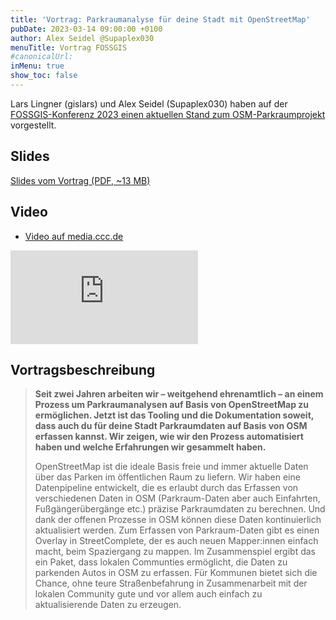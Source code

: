 ```yaml
---
title: 'Vortrag: Parkraumanalyse für deine Stadt mit OpenStreetMap'
pubDate: 2023-03-14 09:00:00 +0100
author: Alex Seidel @Supaplex030
menuTitle: Vortrag FOSSGIS
#canonicalUrl:
inMenu: true
show_toc: false
---
```


Lars Lingner (gislars) und Alex Seidel (Supaplex030) haben auf der [FOSSGIS-Konferenz 2023 einen aktuellen Stand zum OSM-Parkraumprojekt](https://pretalx.com/fossgis2023/talk/VPG9WE/) vorgestellt.

## Slides

[Slides vom Vortrag (PDF, ~13 MB)](/images/posts/fossgis_2023_parkraumanalyse_für_deine_stadt.pdf)

## Video

- [Video auf media.ccc.de](https://media.ccc.de/v/fossgis2023-23697-parkraumanalyse-fr-deine-stadt-mit-openstreetmap)

<iframe
  class="aspect-video mt-10 w-full"
  src="https://media.ccc.de/v/fossgis2023-23697-parkraumanalyse-fr-deine-stadt-mit-openstreetmap/oembed"
  frameborder="0"
  allowfullscreen
></iframe>

## Vortragsbeschreibung

> **Seit zwei Jahren arbeiten wir – weitgehend ehrenamtlich – an einem Prozess um Parkraumanalysen auf Basis von OpenStreetMap zu ermöglichen. Jetzt ist das Tooling und die Dokumentation soweit, dass auch du für deine Stadt Parkraumdaten auf Basis von OSM erfassen kannst. Wir zeigen, wie wir den Prozess automatisiert haben und welche Erfahrungen wir gesammelt haben.**
>
> OpenStreetMap ist die ideale Basis freie und immer aktuelle Daten über das Parken im öffentlichen Raum zu liefern. Wir haben eine Datenpipeline entwickelt, die es erlaubt durch das Erfassen von verschiedenen Daten in OSM (Parkraum-Daten aber auch Einfahrten, Fußgängerübergänge etc.) präzise Parkraumdaten zu berechnen. Und dank der offenen Prozesse in OSM können diese Daten kontinuierlich aktualisiert werden. Zum Erfassen von Parkraum-Daten gibt es einen Overlay in StreetComplete, der es auch neuen Mapper:innen einfach macht, beim Spaziergang zu mappen. Im Zusammenspiel ergibt das ein Paket, dass lokalen Communties ermöglicht, die Daten zu parkenden Autos in OSM zu erfassen. Für Kommunen bietet sich die Chance, ohne teure Straßenbefahrung in Zusammenarbeit mit der lokalen Community gute und vor allem auch einfach zu aktualisierende Daten zu erzeugen.
